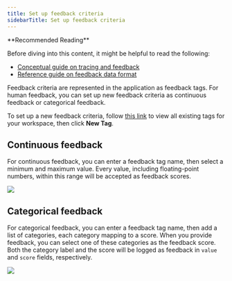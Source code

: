```yaml
---
title: Set up feedback criteria
sidebarTitle: Set up feedback criteria
---
```


<Tip>
**Recommended Reading**

Before diving into this content, it might be helpful to read the following:

- [Conceptual guide on tracing and feedback](/langsmith/observability-concepts)
- [Reference guide on feedback data format](/langsmith/feedback-data-format)

</Tip>

Feedback criteria are represented in the application as feedback tags. For human feedback, you can set up new feedback criteria as continuous feedback or categorical feedback.

To set up a new feedback criteria, follow [this link](https://smith.langchain.com/settings/workspaces/feedbacks) to view all existing tags for your workspace, then click **New Tag**.

## Continuous feedback

For continuous feedback, you can enter a feedback tag name, then select a minimum and maximum value. Every value, including floating-point numbers, within this range will be accepted as feedback scores.

![](/langsmith/images/cont-feedback.png)

## Categorical feedback

For categorical feedback, you can enter a feedback tag name, then add a list of categories, each category mapping to a score. When you provide feedback, you can select one of these categories as the feedback score.
Both the category label and the score will be logged as feedback in `value` and `score` fields, respectively.

![](/langsmith/images/cat-feedback.png)
